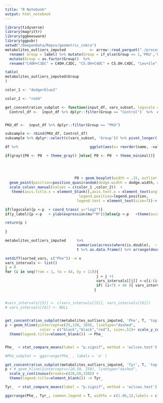 ```yaml
---
title: "R Notebook"
output: html_notebook
---
```



```r
library(tidyverse)
library(magrittr)
library(ggbeeswarm)
library(ggpubr)
setwd("/DeepenData/Repos/geometric_cobra")
metabolites_outliers_imputed           <- arrow::read_parquet("./processed_data/augmented_balanced_metabolite_data.parquet.gzip") %>% as_tibble()%>%
  rename( Group = label) %>% mutate(Group = if_else(Group == 1,'PKU','Control')) %>%
  mutate(Group = as.factor(Group))  %>% 
  rename("C4OH+C3DC" = C4OH.C3DC, "C5.OH+C4DC" = C5.OH.C4DC, "Leu+Ile" = Leu.Ile)

table(
metabolites_outliers_imputed$Group
)
```
```r
color_1 <- "dodgerblue2" 

color_2 <- "red4"

get_concentration_subplot <- function(input_df, vars_subset, logscale =F, legend.position = 'none', y_label = F, angle = 45, swarm_width = .15, dodge.width = 1, point_size = .9, size_ticks_size = 9, axis_title_size = 12, gray = F){
  Control_df <-  input_df %>% dplyr::filter(Group == "Control")  %>%  dplyr::slice_sample(n=200)


PKU_df <-  input_df %>% dplyr::filter(Group == "PKU") 

subsample <- rbind(PKU_df, Control_df)
subsample %>% dplyr::select(c(vars_subset, 'Group')) %>% pivot_longer(-Group) -> df

df %>%                                 ggplot(aes(x= reorder(name, -value), y=value, color=Group)) -> P0

if(gray){P0 <- P0  + theme_gray() }else{ P0 <- P0  + theme_minimal()}
                                 
                                  
                                  
                                  
                                P0 + geom_boxplot(width = .15, outlier.shape = NA)    +
  geom_point(position=position_quasirandom(dodge.width = dodge.width, width = swarm_width), alpha = .8, size =point_size) +
  scale_colour_manual(values = c(color_1 ,color_2))  + 
   theme(axis.title.x = element_blank(),axis.text.x = element_text(angle = angle, vjust = 0, hjust=.5),axis.text = element_text(size = size_ticks_size),axis.title = element_text(size = axis_title_size),
                                  legend.position=legend.position,
                                 legend.text = element_text(size=7))-> p

if(logscale){p <-p  + coord_trans( y="log2")}
if(y_label){p <-p   + ylab(expression(mu*"M"))}else{p <-p   +theme(axis.title.y = element_blank())}

return(p )
  
}

metabolites_outliers_imputed     %>% 
                                 summarise(across(where(is.double),  ~ max(.x, na.rm = TRUE))) %>% 
                                 t %>% as.data.frame() %>% arrange(desc(V1)) %>% rownames() -> sorted_vars

setdiff(sorted_vars, c("Phe")) -> v
vars_intervals <- list()
j = 0
for (i in seq(from = 1, to = 44, by = 11)){
                                          j = j +1
                                          vars_intervals[[j]] <-v[i:(i+10)]
                                          if( (i+7) > 44 ){ vars_intervals[[j]] <-v[i:(44)]}
                                         }


#vars_intervals[[5]] <- c(vars_intervals[[5]], vars_intervals[[6]])
# vars_intervals[[6]] <- NULL

 
get_concentration_subplot(metabolites_outliers_imputed, 'Phe', T, 'top',  y_label = T,  angle=0, gray = T) -> p
p + geom_hline(yintercept=c(35,120, 360), linetype="dashed", 
                color = c("black","black","red"), size=.51)+ scale_y_continuous(breaks=c(35,120,360, 1000, 2300)) +
  theme(legend.title=element_blank()) -> Phe_


Phe_  + stat_compare_means(label = "p.signif", method = 'wilcox.test') -> Phe_

#Phe_subplot <- ggarrange(Phe_ , labels = 'a' )
```


```r
get_concentration_subplot(metabolites_outliers_imputed, 'Tyr', T, 'top',  y_label = F,  angle=0, gray = T) -> p
p + # geom_hline(yintercept=c(20,50, 150), linetype="dashed",                 color = c("azure4","azure4","azure4"), size=.51)+ 
  scale_y_continuous(breaks=c(20,50,150)) +
  theme(legend.title=element_blank()) -> Tyr_

Tyr_  + stat_compare_means(label = "p.signif", method = 'wilcox.test') -> Tyr_
```


```r

ggarrange(Phe_, Tyr_, common.legend = T, widths = c(1.06,1),labels = c("a","b") ) -> Phe_subplot

```











